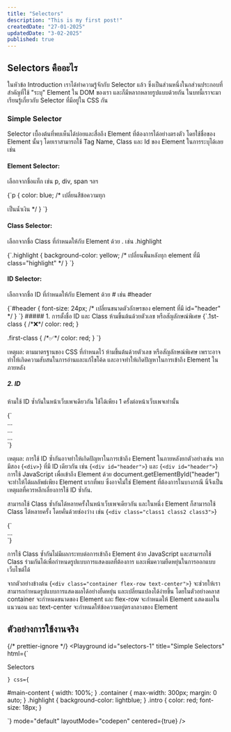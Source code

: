 ```yaml
---
title: "Selectors"
description: "This is my first post!"
createdDate: "27-01-2025"
updatedDate: "3-02-2025"
published: true
---
```


## Selectors คืออะไร

ในหัวข้อ Introduction เราได้ทำความรู้จักกับ Selector แล้ว ซึ่งเป็นส่วนหนึ่งในกส่วนประกอบที่สำคัญที่ใช้ "ระบุ" Element ใน DOM ของเรา และก็มีหลากหลายรูปแบบด้วยกัน ในบทนี้เราจะมาเรียนรู้เกี่ยวกับ Selector ที่มีอยู่ใน CSS กัน

### Simple Selector

Selector เบื้องต้นที่พบเห็นได้บ่อยและสื่อถึง Element ที่ต้องการได้อย่างตรงตัว โดยใช้ชื่อของ Element นั้นๆ โดยเราสามารถใช้ Tag Name, Class และ Id ของ Element ในการระบุได้เลย เช่น

#### Element Selector:

เลือกจากชื่อแท็ก เช่น <TextCode>p</TextCode>, <TextCode>div</TextCode>, <TextCode>span</TextCode> ฯลฯ

<CodeBlock>
  {`p { 
    color: blue;  /* เปลี่ยนสีข้อความทุก <p> เป็นน้ำเงิน */
}  
  `}
</CodeBlock>

#### Class Selector:

เลือกจากชื่อ Class ที่กำหนดให้กับ Element ด้วย <TextCode>.</TextCode> เช่น <TextCode>.highlight</TextCode>

<CodeBlock>
  {`.highlight { 
  background-color: yellow;  /* เปลี่ยนพื้นหลังทุก element ที่มี class="highlight" */
  }
`}
</CodeBlock>

#### ID Selector:

เลือกจากชื่อ ID ที่กำหนดให้กับ Element ด้วย <TextCode>#</TextCode> เช่น <TextCode>#header</TextCode>

<CodeBlock>
  {`#header { 
  font-size: 24px;  /* เปลี่ยนขนาดตัวอักษรของ element ที่มี id="header" */
  }
`}
</CodeBlock>

<Callout type="warning" title="ข้อควรระวังการใช้ Class และ ID">
##### 1. การตั้งชื่อ ID และ Class
ห้ามขึ้นต้นด้วยตัวเลข หรือสัญลักษณ์พิเศษ
<CodeBlock>
{`.1st-class { /*❌*/
  color: red;
}

.first-class { /\*✅\*/
color: red;
}
`}

</CodeBlock>
เหตุผล: ตามมาตรฐานของ CSS ที่กำหนดไว้ ห้ามขึ้นต้นด้วยตัวเลข หรือสัญลักษณ์พิเศษ เพราะอาจทำให้เกิดความสับสนในการอ่านและแก้ไขโค้ด และอาจทำให้เกิดปัญหาในการเข้าถึง Element ในภายหลัง

##### 2. ID

ห้ามใช้ ID ซ้ำกันในหน้าเว็บเพจเดียวกัน ใช้ได้เพียง 1 ครั้งต่อหน้าเว็บเพจเท่านั้น

<CodeBlock language='html'>
{`<!-- ✅ ถูกต้อง: ID ใช้ครั้งเดียว -->  
<div id="main-header">...</div>

<!-- ❌ ผิด: ห้ามใช้ ID ซ้ำ -->

<div id="main-header">...</div>  
<div id="main-header">...</div>  
`}
</CodeBlock>

เหตุผล: การใช้ ID ซ้ำกันอาจทำให้เกิดปัญหาในการเข้าถึง Element ในภายหลังยกตัวอย่างเช่น หากมีสอง <TextCode>{`<div>`}</TextCode> ที่มี ID เดียวกัน เช่น <TextCode>{`<div id="header">`}</TextCode> และ <TextCode>{`<div id="header">`}</TextCode> การใช้ JavaScript เพื่อเข้าถึง Element ด้วย <TextCode>document.getElementById("header")</TextCode> จะทำให้ได้ผลลัพธ์เพียง Element แรกที่พบ ซึ่งอาจไม่ใช่ Element ที่ต้องการในบางกรณี นี่จึงเป็นเหตุผลที่ควรหลีกเลี่ยงการใช้ ID ซ้ำกัน.

</Callout>

<Callout type="info" title="Multiple Class" initialHeight={500}>

สามารถใช้ Class ซ้ำกันได้หลายครั้งในหน้าเว็บเพจเดียวกัน และในหนึ่ง Element ก็สามารถใช้ Class ได้หลายครั้ง โดยคั่นด้วยช่องว่าง เช่น <TextCode>{`<div class="class1 class2 class3">`}</TextCode>

<CodeBlock language='html'>
{`<!-- สามารถใช้ Class ร่วมกันได้ -->

<div class="container flex-row text-center">...</div>  
`}
</CodeBlock>

การใช้ Class ซ้ำกันไม่มีผลกระทบต่อการเข้าถึง Element ด้วย JavaScript และสามารถใช้ Class ร่วมกันได้เพื่อกำหนดรูปแบบการแสดงผลที่ต้องการ และเพิ่มความยืดหยุ่นในการออกแบบเว็บไซต์ได้

จากตัวอย่างข้างต้น <TextCode>{`<div class="container flex-row text-center">`}</TextCode> จะช่วยให้เราสามารถกำหนดรูปแบบการแสดงผลได้อย่างยืดหยุ่น
และเปลี่ยนแปลงได้ง่ายขึ้น โดยในตัวอย่างคลาส <TextCode>container</TextCode> จะกำหนดขนาดของ
Element และ <TextCode>flex-row</TextCode> จะกำหนดให้ Element แสดงผลในแนวนอน และ <TextCode>text-center</TextCode> จะกำหนดให้ข้อความอยู่ตรงกลางของ Element

</Callout>

## ตัวอย่างการใช้งานจริง

{/* prettier-ignore */}
<Playground
  id="selectors-1"
  title="Simple Selectors"
  html={`
<div
    id="main-content"
    class="container highlight"
>
    <p class="intro">
      Selectors
    </p>
</div>

`}
  css={`

#main-content {
width: 100%;
}
.container {
max-width: 300px;
margin: 0 auto;
}
.highlight {
background-color: lightblue;
}
.intro {
color: red;
font-size: 18px;
}

`}
mode="default"
layoutMode="codepen"
centered={true}
/>
